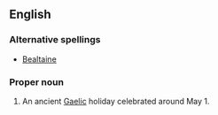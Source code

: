 ==English==
===Alternative spellings===
*[[Bealtaine]]


===Proper noun===
{{en-proper-noun}}
{{wikipedia}}

#An ancient [[Gaels|Gaelic]] holiday celebrated around May 1.